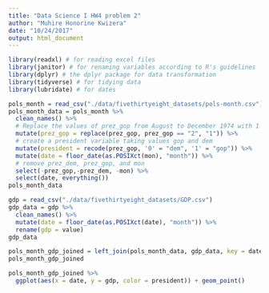 ```yaml
---
title: "Data Science I HW4 problem 2"
author: "Muhire Honorine Kwizera"
date: "10/24/2017"
output: html_document
---
```


```r
library(readxl) # for reading excel files
library(janitor) # for renaming variables according to R's guidelines
library(dplyr) # the dplyr package for data transformation
library(tidyverse) # for tidying data
library(lubridate) # for dates
```


```r
pols_month = read_csv("./data/fivethirtyeight_datasets/pols-month.csv")
pols_month_data = pols_month %>%
  clean_names() %>%
  # Replace the values of prez_gop from August to December 1974 with 1
  mutate(prez_gop = replace(prez_gop, prez_gop == "2", "1")) %>%
  # create a president variable taking values gop and dem
  mutate(president = recode(prez_gop, '0' = "dem", '1' = "gop")) %>%
  mutate(date = floor_date(as.POSIXct(mon), "month")) %>%
  # remove prez_dem, prez_gop, and mon
  select(-prez_gop,-prez_dem, -mon) %>%
  select(date, everything())
pols_month_data
```

```r
gdp = read_csv("./data/fivethirtyeight_datasets/GDP.csv")
gdp_data = gdp %>%
  clean_names() %>%
  mutate(date = floor_date(as.POSIXct(date), "month")) %>%
  rename(gdp = value)
gdp_data
```

```r
pols_month_gdp_joined = left_join(pols_month_data, gdp_data, key = date)
pols_month_gdp_joined
```

```r
pols_month_gdp_joined %>%
  ggplot(aes(x = date, y = gdp, color = president)) + geom_point()
```